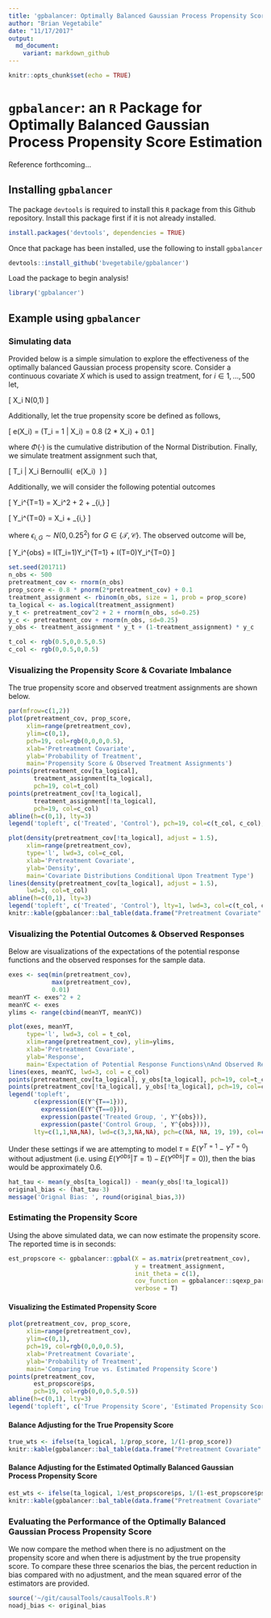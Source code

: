 ```yaml
---
title: 'gpbalancer: Optimally Balanced Gaussian Process Propensity Score Estimation'
author: "Brian Vegetabile"
date: "11/17/2017"
output: 
  md_document:
    variant: markdown_github
---
```


```r
knitr::opts_chunk$set(echo = TRUE)
```

# $\texttt{gpbalancer}$: an `R` Package for Optimally Balanced Gaussian Process Propensity Score Estimation

Reference forthcoming...


## Installing `gpbalancer`

The package `devtools` is required to install this `R` package from this Github repository.  Install this package first if it is not already installed.

```r
install.packages('devtools', dependencies = TRUE)
```

Once that package has been installed, use the following to install `gpbalancer`

```r
devtools::install_github('bvegetabile/gpbalancer')
```

Load the package to begin analysis!

```r
library('gpbalancer')
```

## Example using `gpbalancer`



### Simulating data

Provided below is a simple simulation to explore the effectiveness of the optimally balanced Gaussian process propensity score. Consider a continuous covariate $X$ which is used to assign treatment, for $i \in 1, \dots, 500$ let,

\[
X_i \sim N(0,1)
\]

Additionally, let the true propensity score be defined as follows,

\[
e(X_i) = \mbox{Pr}(T_i = 1 | X_i) = 0.8 \times \Phi(2 * X_i) + 0.1
\]

where $\Phi(\cdot)$ is the cumulative distribution of the Normal Distribution.  Finally, we simulate treatment assignment such that,

\[
T_i | X_i \sim Bernoulli( \ e(X_i) \ )
\]


Additionally, we will consider the following potential outcomes

\[
Y_i^{T=1} = X_i^2 + 2 + \epsilon_{i,\mathcal{T}}
\]

\[
Y_i^{T=0} = X_i + \epsilon_{i,\mathcal{C}}
\]

where $\epsilon_{i,G} \sim N(0, 0.25^2)$ for $G \in \{\mathcal{T},\mathcal{C}\}$.  The observed outcome will be,

\[
Y_i^{obs} = I(T_i=1)Y_i^{T=1} + I(T=0)Y_i^{T=0}
\]

```r
set.seed(201711)
n_obs <- 500
pretreatment_cov <- rnorm(n_obs)
prop_score <- 0.8 * pnorm(2*pretreatment_cov) + 0.1
treatment_assignment <- rbinom(n_obs, size = 1, prob = prop_score)
ta_logical <- as.logical(treatment_assignment)
y_t <- pretreatment_cov^2 + 2 + rnorm(n_obs, sd=0.25)
y_c <- pretreatment_cov + rnorm(n_obs, sd=0.25)
y_obs <- treatment_assignment * y_t + (1-treatment_assignment) * y_c

t_col <- rgb(0.5,0,0.5,0.5)
c_col <- rgb(0,0.5,0,0.5)
```

### Visualizing the Propensity Score & Covariate Imbalance

The true propensity score and observed treatment assignments are shown below.

```r
par(mfrow=c(1,2))
plot(pretreatment_cov, prop_score, 
     xlim=range(pretreatment_cov), 
     ylim=c(0,1),
     pch=19, col=rgb(0,0,0,0.5),
     xlab='Pretreatment Covariate',
     ylab='Probability of Treatment',
     main='Propensity Score & Observed Treatment Assignments')
points(pretreatment_cov[ta_logical],
       treatment_assignment[ta_logical],
       pch=19, col=t_col)
points(pretreatment_cov[!ta_logical],
       treatment_assignment[!ta_logical],
       pch=19, col=c_col)
abline(h=c(0,1), lty=3)
legend('topleft', c('Treated', 'Control'), pch=19, col=c(t_col, c_col), bg='white')

plot(density(pretreatment_cov[!ta_logical], adjust = 1.5),
     xlim=range(pretreatment_cov), 
     type='l', lwd=3, col=c_col,
     xlab='Pretreatment Covariate',
     ylab='Density',
     main='Covariate Distributions Conditional Upon Treatment Type')
lines(density(pretreatment_cov[ta_logical], adjust = 1.5),
     lwd=3, col=t_col)
abline(h=c(0,1), lty=3)
legend('topleft', c('Treated', 'Control'), lty=1, lwd=3, col=c(t_col, c_col), bg='white')
knitr::kable(gpbalancer::bal_table(data.frame("Pretreatment Covariate" = pretreatment_cov), 1, ta_logical))
```




### Visualizing the Potential Outcomes & Observed Responses

Below are visualizations of the expectations of the potential response functions and the observed responses for the sample data.  

```r
exes <- seq(min(pretreatment_cov), 
            max(pretreatment_cov), 
            0.01)
meanYT <- exes^2 + 2
meanYC <- exes
ylims <- range(cbind(meanYT, meanYC))

plot(exes, meanYT,
     type='l', lwd=3, col = t_col,
     xlim=range(pretreatment_cov), ylim=ylims,
     xlab='Pretreatment Covariate',
     ylab='Response',
     main='Expectation of Potential Response Functions\nAnd Observed Response Values')
lines(exes, meanYC, lwd=3, col = c_col)
points(pretreatment_cov[ta_logical], y_obs[ta_logical], pch=19, col=t_col)
points(pretreatment_cov[!ta_logical], y_obs[!ta_logical], pch=19, col=c_col)
legend('topleft', 
       c(expression(E(Y^{T==1})), 
         expression(E(Y^{T==0})),
         expression(paste('Treated Group, ', Y^{obs})), 
         expression(paste('Control Group, ', Y^{obs}))), 
       lty=c(1,1,NA,NA), lwd=c(3,3,NA,NA), pch=c(NA, NA, 19, 19), col=c(t_col, c_col), bg='white')
```

Under these settings if we are attempting to model $\tau = E(Y^{T=1} - Y^{T=0})$ without adjustment (i.e. using $E(Y^{obs} | T=1) - E(Y^{obs} | T=0))$, then the bias would be approximately 0.6. 

```r
hat_tau <- mean(y_obs[ta_logical]) - mean(y_obs[!ta_logical])
original_bias <- (hat_tau-3)
message('Orignal Bias: ', round(original_bias,3))
```

### Estimating the Propensity Score

Using the above simulated data, we can now estimate the propensity score.  The reported time is in seconds:

```r
est_propscore <- gpbalancer::gpbal(X = as.matrix(pretreatment_cov), 
                                   y = treatment_assignment, 
                                   init_theta = c(1),
                                   cov_function = gpbalancer::sqexp_par,
                                   verbose = T)
```

#### Visualizing the Estimated Propensity Score

```r
plot(pretreatment_cov, prop_score, 
     xlim=range(pretreatment_cov), 
     ylim=c(0,1),
     pch=19, col=rgb(0,0,0,0.5),
     xlab='Pretreatment Covariate',
     ylab='Probability of Treatment',
     main='Comparing True vs. Estimated Propensity Score')
points(pretreatment_cov,
       est_propscore$ps,
       pch=19, col=rgb(0,0,0.5,0.5))
abline(h=c(0,1), lty=3)
legend('topleft', c('True Propensity Score', 'Estimated Propensity Score'), pch=19, col=c(rgb(0,0,0,0.5), rgb(0,0,0.5,0.5)), bg='white')
```


#### Balance Adjusting for the True Propensity Score

```r
true_wts <- ifelse(ta_logical, 1/prop_score, 1/(1-prop_score))
knitr::kable(gpbalancer::bal_table(data.frame("Pretreatment Covariate" = pretreatment_cov), 1, ta_logical, true_wts))
```

#### Balance Adjusting for the Estimated Optimally Balanced Gaussian Process Propensity Score

```r
est_wts <- ifelse(ta_logical, 1/est_propscore$ps, 1/(1-est_propscore$ps))
knitr::kable(gpbalancer::bal_table(data.frame("Pretreatment Covariate" = pretreatment_cov), 1, ta_logical, est_wts))
```

### Evaluating the Performance of the Optimally Balanced Gaussian Process Propensity Score

We now compare the method when there is no adjustment on the propensity score and when there is adjustment by the true propensity score.  To compare these three scenarios the bias, the percent reduction in bias compared with no adjustment, and the mean squared error of the estimators are provided. 

```r
source('~/git/causalTools/causalTools.R')
noadj_bias <- original_bias
```


